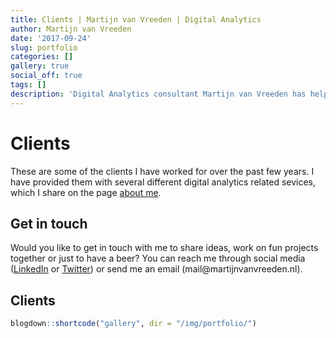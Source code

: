 ```yaml
---
title: Clients | Martijn van Vreeden | Digital Analytics
author: Martijn van Vreeden
date: '2017-09-24'
slug: portfolio
categories: []
gallery: true
social_off: true
tags: []
description: 'Digital Analytics consultant Martijn van Vreeden has helped dozens of companies of all sizes to grow their business, leveraging digital data. Find some of them here.'
---
```


# Clients

These are some of the clients I have worked for over the past few years. I have provided them with several different digital analytics related sevices, which I share on the page [about me](/about-me/).

## Get in touch

Would you like to get in touch with me to share ideas, work on fun projects together or just to have a beer? You can reach me through social media ([LinkedIn](https://www.linkedin.com/in/martijnvanvreeden/) or [Twitter](https://twitter.com/martijnvv)) or send me an email (mail@martijnvanvreeden.nl).

## Clients

```r
blogdown::shortcode("gallery", dir = "/img/portfolio/")
```
